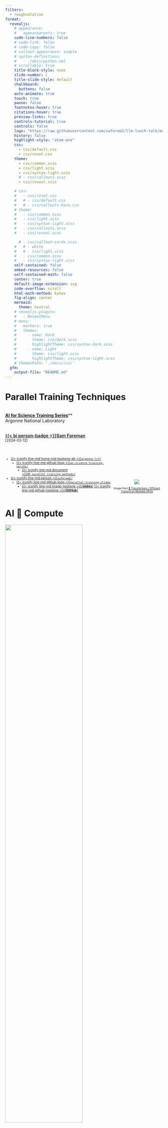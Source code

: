 ```yaml
---
filters:
  - roughnotation
format:
  revealjs:
    # appearance:
    #   appearparents: true
    code-line-numbers: false
    # code-link: false
    # code-copy: false
    # callout-appearance: simple
    # syntax-definitions:
    #   - ./docs/python.xml
    # scrollable: true
    title-block-style: none
    slide-number: c
    title-slide-style: default
    chalkboard:
      buttons: false
    auto-animate: true
    touch: true
    pause: false
    footnotes-hover: true
    citations-hover: true
    preview-links: true
    controls-tutorial: true
    controls: false
    logo: "https://raw.githubusercontent.com/saforem2/llm-lunch-talk/main/docs/assets/anl.svg"
    history: false
    highlight-style: "atom-one"
    css:
      - css/default.css
      - css/reset.css
    theme:
      - css/common.scss
      - css/light.scss
      - css/syntax-light.scss
      # - css/callouts.scss
      - css/reveal.scss

    # css:
    #   - css/reset.css
    #   # - css/default.css
    #   # - css/callouts-base.css
    # theme:
    #   - css/common.scss
    #   - css/light.scss
    #   - css/syntax-light.scss
    #   - css/callouts.scss
    #   - css/reveal.scss

      # - css/callout-cards.scss
    #   # - white
    #   # - css/light.scss
    #   - css/common.scss
    #   - css/syntax-light.scss
    self-contained: false
    embed-resources: false
    self-contained-math: false
    center: true
    default-image-extension: svg
    code-overflow: scroll
    html-math-method: katex
    fig-align: center
    mermaid:
      theme: neutral
    # revealjs-plugins:
    #   - RevealMenu
    # menu:
    #   markers: true
    #   themes:
    #     - name: Dark
    #       theme: css/dark.scss
    #       highlightTheme: css/syntax-dark.scss
    #     - name: Light
    #       theme: css/light.scss
    #       highlightTheme: css/syntax-light.scss
    # themesPath: './docs/css/'
  gfm:
    output-file: "README.md"
---
```


# Parallel Training Techniques

::: {layout="[60,-5, 35]" layout-valign="center" style="display: flex; align-items:flex-end;"}

::: {.col1}

[[**AI for Science Training Series**](https://github.com/argonne-lcf/llm-workshop)**]{.dim-text}  
[Argonne National Laboratory]{.dim-text}  
<br>

[[{{< bi person-badge >}}Sam Foreman](https://samforeman.me)]{style="font-weight: 600;"}  
[\[2024-03-12\]]{.dim-text style="font-size: 0.8em;"}  

<br>

::: {style="font-size: 0.75em;"}

- [{{< iconify line-md home-md-twotone-alt >}}`argonne-lcf/`](https://github.com/argonne-lcf/)
  - [{{< iconify line-md github-loop >}}`ai-science-training-series/`](https://github.com/argonne-lcf/ai-science-training-series)
    - [{{< iconify line-md document >}}`06_parallel_training_methods/`](https://github.com/argonne-lcf/ai-science-training-series/blob/main/06_parallel_training_methods/README.md)

- [{{< iconify line-md person >}}`saforem2/`](https://github.com/saforem2)
  - [{{< iconify line-md github-loop >}}`parallel-training-slides`](https://github.com/saforem2/parallel-training-slides)
    - [{{< iconify line-md image-twotone >}}\[**slides**\]](https://saforem2.github.io/parallel-training-slides/) [{{< iconify line-md github-twotone >}}\[**GitHub**\]](https://github.com/saforem2/parallel-training-slides/)
  <!-- - [\[{{< bi easel >}} slides\]](https://github.com/saforem2/llm-workshop-talk) -->
  <!-- - [{{< iconify line-md github-loop >}} `llm-workshop-talk`] -->
    <!-- - [\[{{< bi easel >}} slides\]](https://github.com/saforem2/llm-workshop-talk)  -->

:::

:::

::: {.col2 style="font-size: 0.6em; text-align: center;"}

::: {#fig-3d-parallel style="text-align: center;"}
[![](https://cdn-lfs.huggingface.co/datasets/huggingface/documentation-images/315020969c2ee0750b0d3b3815ee7e4ab321c4723f81de977ab6320f28715485?response-content-disposition=inline%3B+filename*%3DUTF-8%27%27parallelism-deepspeed-3d.png%3B+filename%3D%22parallelism-deepspeed-3d.png%22%3B&response-content-type=image%2Fpng&Expires=1710014172&Policy=eyJTdGF0ZW1lbnQiOlt7IkNvbmRpdGlvbiI6eyJEYXRlTGVzc1RoYW4iOnsiQVdTOkVwb2NoVGltZSI6MTcxMDAxNDE3Mn19LCJSZXNvdXJjZSI6Imh0dHBzOi8vY2RuLWxmcy5odWdnaW5nZmFjZS5jby9kYXRhc2V0cy9odWdnaW5nZmFjZS9kb2N1bWVudGF0aW9uLWltYWdlcy8zMTUwMjA5NjljMmVlMDc1MGIwZDNiMzgxNWVlN2U0YWIzMjFjNDcyM2Y4MWRlOTc3YWI2MzIwZjI4NzE1NDg1P3Jlc3BvbnNlLWNvbnRlbnQtZGlzcG9zaXRpb249KiZyZXNwb25zZS1jb250ZW50LXR5cGU9KiJ9XX0_&Signature=LfXYJ8on2VB643vlUqFHhKR4E0gp1D8lk8kZXZuNBJGToBcCOOdsSAHrl5DLTO6g0PkYzGOoRfN2bDlHQ7rxBEo%7E%7EQ8VJutDH3BP6ShhZ2nSva4MFtdMefLfwMRzjFZCEB3t4H4Q0-Hb5Z6Dxv4KvkUNhEk1ee6xW3Wcfz5Xo9TJ-wC-J7oVm%7ErPQdlphL8FMBI67W1HfgZQCTGu6iIdK6Hv0XOXB4T%7E89PuVVn0Wlf6A7QqaMVcll51DzdA-IoG%7E2Q5I-5tjyVH%7EhX3zsIbw7%7EZbxsftgajEbJQcHUrqF2ZIRq9HA7wlD3GQDyhG8gXNNVOPqrWLj4sTPs9IuBm%7EQ__&Key-Pair-Id=KVTP0A1DKRTAX)]{.stretch}

[Image from [🤗 Transformers / Efficient Training on Multiple GPUs](https://huggingface.co/docs/transformers/en/perf_train_gpu_many)]{.dim-text}
:::

:::

:::

[^llm-animation]: [{{< iconify line-md github-loop >}}`Hannibal046/Awesome-LLM`](https://github.com/Hannibal046/Awesome-LLM)

# AI 🤝 Compute {.centeredslide height="100%"}

![](./assets/ai-and-compute-all.png){width="70%"}

::: {.dim-text style="font-size: 0.55em;"}

\[...\] since 2012, the amount of \[AI\] compute used has been increasing exponentially with a
> 34-month doubling time[^moore], or \[**300,000**x\].

:::

[^moore]: By comparison, Moore’s Law had a 2-year doubling period, and would have doubled 7x since 2012


# AI 🤝 Compute \[Modern Era\] {.centeredslide height="100%"}

::: {#fig-ai-and-copute-modern}

![](./assets/ai-and-compute-modern-log.png){width="90%"}

\[**300,000**x since 2012\] vs \[7x for Moore's Law\]

:::


# Single GPU Training {.centeredslide}

::: {#fig-single-gpu style="text-align: center;"}

![](./assets/single-gpu-step-1.drawio.svg){width="90%"}

**SLOW** !! model size limited by GPU memory
:::

# Collective Communication {.smaller}

Typically, we assign 1 `rank` to each GPU (or `accelerator`), i.e. `rank` $\in$ `[0, 1, ...,
WORLD_SIZE-1]`.

::: {.panel-tabset}


### `AllReduce`

- Perform _reductions_ on data (e.g. `sum`, `min`, `max`) across ranks, send result back to everyone

::: {#fig-allreduce}

![](./assets/collective-allreduce-sum.drawio.svg){width="50%"}

All-Reduce operation: each rank receives the reduction of input values across ranks.

:::

### `Reduce`

- Perform a _reduction_ on data across ranks, send to individual

::: {#fig-reduce}

![](./assets/collective-reduce-sum.drawio.svg){width="50%"}

Reduce operation: one rank receives the reduction of input values across ranks

:::


### `Broadcast`

- `broadcast` (_send_) a tensor <code>$x$</code> from one rank to all ranks

::: {#fig-broadcast}

![](./assets/collective-broadcast.drawio.svg){width="50%"}

:::

### `AllGather`

- Gathers tensors from the whole group in a list.

::: {#fig-allgather}

![](./assets/collective-allgather.drawio.svg){width="50%"}

:::

### `Scatter`

- Scatters a list of tensors to the whole group

::: {#fig-scatter}

![](./assets/collective-scatter.drawio.svg){width="50%"}

:::

:::

# Collective Operations


::: {.callout-warning icon=false title="⌛ Timeouts"}

- Collective operations have to be called for each `rank` to form a complete collective operation.
    - Failure to do so will result in other ranks waiting **indefinitely**

:::


# Why Distributed Training?

- Splitting data across workers $\longrightarrow$ larger batch size[^mbs]
  - \[`micro_batch_size = 1`\] $\times$ \[`N` GPUs\] $\rightarrow$ [<b><code>global_batch_size = N</code></b>]
- Smooth loss landscape
- Improved gradient estimators
- Less iterations needed for same number of epochs
  - May need to train for more epochs if another change is not made
  - e.g. scaling learning rate
- See [Large Batch Training of Convolutional Networks](https://arxiv.org/abs/1708.03888)

[^mbs]: `micro_batch_size` = batch_size **per** GPU

# Recent Progress


::: {#tbl-batch-scaling style="font-size:0.7em; font-family: monospace;"}

|  Year  |  Author  | Batch Size |  Processor | \# Processors |       Time       | Accuracy |
|:------:|:--------:|:----------:|:----------:|:-------------:|:----------------:|:--------:|
|  2016  |    He    |     256    | Tesla P100 |       8       |      29 Hour     |  75.30%  |
|  2019  | Yamazaki |   81,920   | Tesla V100 |  [2048]{.red} | [1.2 Min]{.blue} |  75.08%  |

: Batch-Size-Scaling {.striped .hover}

:::

<!-- |                                 |             Goyal et al.             |               8192               |                 Tesla P100                  |             Caffe 2             |               1 Hour               |                            76.3%         | -->
<!-- |                                 |             Smith et al.             |         8192 ->  16,384          |                full TPU pod                 |           TensorFlow            |              30 Mins               |                            76.1%         | -->
<!-- |                                 |             Akiba et al.             |              32,768              |              Tesla P100 x1024               |             Chainer             |              15 Mins               |                            74.9%         | -->
<!-- |                                 |              Jia et al.              |              65,536              |              Tesla P40  x2048               |           TensorFLow            |              6.6 Mins              |                            75.8%         | -->
<!-- |                                 |             Ying et al.              |              65,536              |                TPU v3 x1024                 |           TensorFlow            |              1.8 Mins              |                            75.2%         | -->
<!-- |                                 |            Mikami et al.             |              55,296              |              Tesla V100 x3456               |               NNL               |              2.0 Mins              |                           75.29%         | -->

# Data Parallel Training

<!-- ::: {layout="[40,-5, 50]" layout-valign="center" style="display: flex; align-items:flex-end;"} -->
<!---->
<!-- ::: {.col1} -->
<!---->
<!-- ::: -->

::: {#fig-multi-gpu-ddp}

![](./assets/multi-gpu-ddp.drawio.svg)

:::

<!-- ::: -->


# Data Parallel Training


- 🔗 Links:
  - [PyTorch Distributed Overview](https://pytorch.org/tutorials/beginner/dist_overview.html)
  - [Distributed Data Parallel — PyTorch master documentation](https://pytorch.org/docs/master/notes/ddp.html)
  - [🤗 Efficient Training on Multiple GPUs](https://huggingface.co/docs/transformers/en/perf_train_gpu_many)
  - [Getting Started - DeepSpeed](https://www.deepspeed.ai/getting-started/)

# Data Parallel Training

::: {#fig-data-parallel}
![](./assets/data-parallel-light.svg)
:::

# Data Parallel Training

::: {layout="[45,-5,50]" layout-valign="center" style="display: flex; align-items:flex-end;"}

::: {.col1 style="font-size:0.75em;"}

- Typically easier to implement
- Existing frameworks ([Horovod](https://horovod.readthedocs.io/en/stable/index.html), [DeepSpeed](https://github.com/microsoft/DeepSpeed), [DDP](https://pytorch.org/docs/stable/notes/ddp.html), etc)
  - Relatively simple to get up and running (minor modifications to code)
    - {{< fa brands github >}} [`saforem2/ezpz`](https://github.com/saforem2/ezpz)
- Recent presentation on data-parallel training available on [YouTube](https://youtu.be/930yrXjNkgM)

:::

::: {style="text-align:center;"}

![](https://saforem2.github.io/distributed-training-slides/assets/data-parallel.svg){width="80%"}

:::

:::

# Data Parallel Training

::: {layout="[45,-5,50]" layout-valign="center" style="display: flex; align-items:flex-end;"}

::: {.col1 style="font-size:0.75em;"}

- Each worker has **copy of complete model**
- Global batch of data split into multiple mini-batches
  - Each worker computes the corresponding **loss and gradients from local data**
- Before updating parameters, loss and gradients averaged across workers

:::

::: {style="text-align:center;"}

![](https://saforem2.github.io/distributed-training-slides/assets/data-parallel.svg){width="80%"}

:::

:::

# Data Parallel Training

::: {#fig-avgGrads}

![](https://saforem2.github.io/distributed-training-slides/assets/avgGrads.svg)

:::

# Deal with Data

- At each training step, we want to ensure that **each worker receives unique data**

- This can be done in one of two ways:

    1. Manually partition data (ahead of time) and assign different sections to different workers
        1. Each worker can only see their local portion of the data

    2. From each worker, randomly select a mini-batch
        1. Each worker can see the full dataset

  ::: {.callout-warning icon=false title="⚠️  Warning"}
  Don't forget your seed!  

  When randomly selecting, it is important that each worker uses different seeds to ensure they receive unique data
  :::


# Best Practices {.smaller}

- Use parallel IO whenever possible
  - Feed each rank from different files
  - Use MPI IO to have each rank read its own batch from a file
  - Use several ranks to read data, MPI to scatter to remaining ranks
    - Most practical in big _at-scale_ training

  ::: {.callout-important icon=false title="Keeping things in Sync 🤝"}

  **Computation stalls during communication !!**  

  Keeping the communication to computation ratio small is important for effective scaling.

  :::

- Take advantage of data storage
  - Use [striping on lustre](https://wiki.lustre.org/Configuring_Lustre_File_Striping)
  - Use the right optimizations for Aurora, Polaris, etc.

- Preload data when possible
  - Offloading to a GPU frees CPU cycles for loading the next batch of data
    - **minimize IO latency this way**

# Broadcast Initial State

- At the start of training (or when loading from a checkpoint), we want all of our workers to be initialized consistently
  - **Broadcast** the model and optimizer states from `rank() == 0` worker

  ```mermaid
  flowchart TD
    0["GPU0"] --> 1["GPU 1"]
    0 --> 2["GPU 2"]
    0 -->|Model + Optimizer State| 3["GPU 3"]
    0 --> ...
    0 --> N["GPU N"]
  ```


# Model Parallel Training

::: {layout="[60,40]" layout-valign="center" style="display: flex; align-items:flex-end;"}

::: {.col1}

- Split up network over multiple workers
  - Each receives disjoint subset
  - All communication associated with subsets are distributed
- Communication whenever dataflow between two subsets
- Typically **more complicated** to implement than data parallel training
- Suitable when the model is too large to fit onto a single device (CPU / GPU)

- {{< fa brands github >}} [`argonne-lcf/Megatron-DeepSpeed`](https://github.com/argonne-lcf/Megatron-DeepSpeed)
- 🤗 [`huggingface/nanotron`](https://github.com/huggingface/nanotron)

:::


::: {#fig-model-parallel-1}

![](https://saforem2.github.io/distributed-training-slides/assets/model-parallel.svg)

:::

:::

# Hands-On

-
[Instructions](https://github.com/argonne-lcf/ai-science-training-series/blob/main/06_parallel_training/README.md)

  - {{< fa brands github >}} [`saforem2/wordplay` 🎮💬](https://saforem2.github.io/wordplay/)
  \[[web](https://saforem2.github.io/wordplay/)\]


# Thank you!

- Organizers
- ALCF Data Science & Operations

- Feel free to reach out!
  <split even >

    [<i class="fas fa-home"></i>](https://samforeman.me)
    [<i class="far fa-paper-plane"></i>](mailto:///foremans@anl.gov)
    [<i class="fab fa-twitter"></i>](https://www.twitter.com/saforem2)
     </split>

::: {.callout-info icon=false title="🙏 Acknowledgements"}

This research used resources of the Argonne Leadership Computing Facility, which is a DOE Office of Science User Facility supported under Contract DE-AC02-06CH11357.

:::


# Backups


## Forward Pass

- Each worker has identical copy of model
- **Global batch of data split across workers**
- Loss + Grads averaged across workers before updating parameters

    ```mermaid
    flowchart TD
      D["dataset"] --> S1["subset_1"]
      D --> S2["subset_2"]
      D --> S3["subset_3"]
      D --> S4["subset_4"]
      S1 --> W1["Worker 1"]
      S2 --> W2["Worker 2"]
      S3 --> W3["Worker 3"]
      S4 --> W4["Worker 4"]
    ```

## Organization

```mermaid
flowchart TD
  subgraph identifier[" "]
    direction LR
    GPU1
    GPU2
    GPU3
    GPU4
  end
  subgraph Network
    direction LR
    Model
  end
  Network -.-> GPU1
  Network -.-> GPU2
  Network -.-> GPU3
  Network -.-> GPU4
  subset1 --> GPU1
  subset2 --> GPU2
  subset3 --> GPU3
  subset4 --> GPU4
  subgraph Dataset
    direction LR
    subset1
    subset2
    subset3
    subset4
  end
  subgraph Communication
    direction LR
    GPU1 <-.-> AR[Allreduce]
    GPU2 <-.-> AR
    GPU3 <-.-> AR
    GPU4 <-.-> AR
  end
  AR ==>|Broadcast| Network
```

# Data Parallel Training

::: {layout="[60,40]" layout-valign="center" style="display: flex; align-items:flex-end;"}

::: {.col1}
- Each worker receives [identical]{.red} copy of [model]{.red} and [unique]{.blue} subset of
[data]{.blue}
:::

::: {.col2}

```mermaid
flowchart TD
    subgraph identifier[" "]
        direction LR
        data --> subset1
        data --> subset2
        data --> subset3
        data --> subset4
        subset1
        subset2
        subset3
        subset4
    end
    subgraph Workers
        direction LR
        subset1 --> GPX1["GPU1"]
        subset2 --> GPX2["GPU2"]
        subset3 --> GPX3["GPU3"]
        subset4 --> GPX4["GPU4"]
    end
    GPX1 <.-> Communication["Avg + Distribute Gradients"]
    GPX2 <.-> Communication
    GPX3 <.-> Communication
    GPX4 <.-> Communication
```
:::

:::



## Emergent Abilities {background-color="#FBFBFD"}

::: {width="66%" style="text-align: center;"}

<img src="https://github.com/saforem2/llm-lunch-talk/blob/main/docs/assets/emergent-abilities.gif?raw=true" height="75%" />

[Emergent abilities of Large Language Models](https://arxiv.org/abs/2206.07682) @yao2023tree
:::


## Training LLMs


::: {layout="[ 50, 40 ]" layout-valign="center"}

::: {#fig-evolution}

![](https://github.com/Mooler0410/LLMsPracticalGuide/raw/main/imgs/survey-gif-test.gif)

Visualization from @yang2023harnessing

:::

::: {}

![](https://github.com/saforem2/llm-lunch-talk/blob/main/docs/assets/it_hungers.jpeg?raw=true)


:::

:::


## Life-Cycle of the LLM {auto-animate=true}

::: {layout="[ 45, 55 ]" layout-valign=center}

::: {#column-one}

1. Data collection + preprocessing

2. **Pre-training**
    - Architecture decisions:  
      `{model_size, hyperparameters,`  
      `parallelism, lr_schedule, ...}`

3. Supervised Fine-Tuning
    - Instruction Tuning
    - Alignment

4. Deploy (+ monitor, re-evaluate, etc.)

:::

::: {#column-two}

::: {#fig-pretrain-two}

![](https://jalammar.github.io/images/gpt3/03-gpt3-training-step-back-prop.gif)


**Pre-training**: Virtually all of the compute used during pretraining phase.  

Figure from [The Illustrated Transformer](http://jalammar.github.io/illustrated-transformer/)
:::

:::

:::

## Forward Pass


::: {#fig-forward-pass}

<video data-autoplay src="https://huggingface.co/datasets/huggingface/documentation-images/resolve/main/blog/assisted-generation/gif_1_1080p.mov"></video>


Language Model trained for causal language modeling. Video from: [🤗 Generation with LLMs](https://huggingface.co/docs/transformers/main/en/llm_tutorial)
:::


## Generating Text

::: {#fig-generating-text}

<video data-autoplay src="https://huggingface.co/datasets/huggingface/documentation-images/resolve/main/blog/assisted-generation/gif_2_1080p.mov"></video>

Language Model trained for causal language modeling. Video from: [🤗 Generation with LLMs](https://huggingface.co/docs/transformers/main/en/llm_tutorial)
:::




## Life-Cycle of the LLM: Pre-training {auto-animate=true}


::: {#fig-pretrain-two}

![](https://jalammar.github.io/images/gpt3/03-gpt3-training-step-back-prop.gif)

**Pre-training**: Virtually all of the compute used during pretraining phase
:::


## Life-Cycle of the LLM: Fine-Tuning {auto-animate=true style="font-size: 0.8em;"}

::: {#fig-pretrain-two}

![](https://jalammar.github.io/images/gpt3/10-gpt3-fine-tuning.gif)

**Fine-tuning**[^ill-transf1]: Fine-tuning actually updates the model's weights to make the model better at a certain task.

:::

[^ill-transf1]: Figure from [The Illustrated Transformer](http://jalammar.github.io/illustrated-transformer/)


## Assistant Models {.centeredslide background-color="#181D29"}

[![](https://github.com/saforem2/LLM-tutorial/blob/main/docs/assets/jailbreak.jpeg?raw=true)]{.preview-image style="text-align:center; margin-left:auto; margin-right: auto;"}


## [{{< iconify line-md github-loop >}}`saforem2/wordplay` 🎮💬 ](https://github.com/saforem2/wordplay)

<!-- - [{{< iconify mdi github-face >}} `saforem2/wordplay`](https://github.com/saforem2/wordplay) -->

- Fork of Andrej Karpathy's `nanoGPT`

::: {#fig-nanoGPT}

![](https://github.com/saforem2/nanoGPT/raw/master/assets/nanogpt.jpg)

The simplest, fastest repository for training / finetuning GPT based models.
:::

## [{{< iconify line-md github-loop >}}`saforem2/wordplay` 🎮💬 ](https://github.com/saforem2/wordplay)

::: {#fig-compare layout="[[40,40]]" layout-valign="bottom" style="display: flex; align-items: flex-end;"}

![`nanoGPT`](https://github.com/saforem2/wordplay/blob/main/assets/car.png?raw=true){#fig-nanogpt width="256px"}

![`wordplay` 🎮 💬](https://github.com/saforem2/wordplay/blob/main/assets/robot.png?raw=true){#fig-wordplay width="150px"}

`nanoGPT`, transformed.

:::


## Install

```bash
python3 -m pip install "git+https://github.com/saforem2/wordplay.git"
python3 -c 'import wordplay; print(wordplay.__file__)'
# ./wordplay/src/wordplay/__init__.py
```

## Dependencies

- [`transformers`](https://github.com/huggingface/transformers) for
  {{< iconify noto hugging-face >}} transformers (to load `GPT-2` checkpoints)
- [`datasets`](https://github.com/huggingface/datasets) for {{< iconify noto
  hugging-face >}} datasets (if you want to use OpenWebText)
- [`tiktoken`](https://github.com/openai/tiktoken) for OpenAI's fast BPE code
- [`wandb`](https://wandb.ai) for optional logging
- [`tqdm`](https://github.com/tqdm/tqdm) for progress bars


## Quick Start

- We start with training a character-level GPT on the works of Shakespeare.

  1. Downloading the data (~ 1MB) file
  2. Convert raw text to one large stream of integers

  ```bash
  python3 data/shakespeare_char/prepare.py
  ```

  This will create `data/shakespeare_char/{train.bin, val.bin}`.

## Model [{{< iconify fa-brands github >}} `model.py`](https://github.com/saforem2/wordplay/blob/master/src/wordplay/model.py) {height="100%"}

::: {.panel-tabset style="height: 100%!important;"}

### `CausalSelfAttention`

```.python
```

### `LayerNorm`

```.python
```

### `MLP`

```.python
```

### `Block`

```.python
```

### `GPT`

```.python
```

:::

## Trainer [{{< iconify fa-brands github >}} `trainer.py`](https://github.com/saforem2/wordplay/blob/master/src/wordplay/trainer.py) {height="100%"}


::: {.panel-tabset style="font-size: 0.75em; width: 100%; height: 100%;"}

### `get_batch`

```.python
```
### `_forward_step`

```.python
```

### `_backward_step`

```.python
```

### `train_step`

```.python
```

### `estimate_loss`

```.python
```
:::

## Self-Contained Shakespeare Example

::: {layout="[ 60, -5, 25 ]" layout-valign="center"}

::: {.panel-tabset style="font-size: 0.9em; width: 100%!important; height: 100%!important;"}

#### 📒 Shakespeare

- [![](https://colab.research.google.com/assets/colab-badge.svg)](https://colab.research.google.com/github/saforem2/wordplay/blob/master/notebooks/shakespeare.ipynb)  
- [`shakespeare.ipynb`](https://github.com/saforem2/wordplay/blob/main/notebooks/shakespeare.ipynb)

#### 🔗 Links

- [📊 [Slides](https://saforem2.github.io/llm-workshop-talk/#/llm-workshop-talk)]{style="background-color:#f8f8f8; padding: 2pt; border-radius: 6pt"}
- [🏡 [Project Website](https://saforem2.github.io/wordplay)]{style="background-color:#f8f8f8; padding: 2pt; border-radius: 6pt"}
- [💻 [`saforem2/wordplay`](https://github.com/saforem2/wordplay)]{style="background-color:#f8f8f8; padding: 2pt; border-radius: 6pt"}

:::

<!-- ![(link to Colab Notebook)](./assets/qrcode-colab.png) -->

:::

## {background-iframe="https://saforem2.github.io/wordplay"}


## Links

1. [{{< fa brands github >}} Hannibal046/Awesome-LLM](https://github.com/Hannibal046/Awesome-LLM/blob/main/README.md) [[![Awesome](https://awesome.re/badge.svg)](https://awesome.re)]{.inline-image}
2. [{{< fa brands github >}} Mooler0410/LLMsPracticalGuide](https://github.com/Mooler0410/LLMsPracticalGuide)
3. [Large Language Models (in 2023)](https://docs.google.com/presentation/d/1636wKStYdT_yRPbJNrf8MLKpQghuWGDmyHinHhAKeXY/edit#slide=id.g238b2698243_0_734https://docs.google.com/presentation/d/1636wKStYdT_yRPbJNrf8MLKpQghuWGDmyHinHhAKeXY/edit#slide=id.g238b2698243_0_734)
4. [The Illustrated Transformer](http://jalammar.github.io/illustrated-transformer/)
5. [Generative AI Exists because of the Transformer](https://ig.ft.com/generative-ai/)
6. [GPT in 60 Lines of Numpy](https://jaykmody.com/blog/gpt-from-scratch/)
7. [Better Language Models and their Implications](https://openai.com/research/better-language-models)  
8. [{{< fa solid flask-vial >}}]{.green-text} [Progress / Artefacts / Outcomes from 🌸 Bloom BigScience](https://bigscience.notion.site/ebe3760ae1724dcc92f2e6877de0938f?v=2faf85dc00794321be14bc892539dd4f)

::: {.callout-note title="Acknowledgements"}
This research used resources of the Argonne Leadership Computing Facility,  
which is a DOE Office of Science User Facility supported under Contract DE-AC02-06CH11357.
:::

## References

1. [NVIDIA / NCCL / Collective Operations](https://docs.nvidia.com/deeplearning/nccl/user-guide/docs/usage/collectives.html)

::: {#refs}
:::

